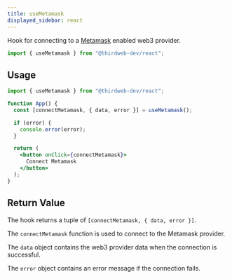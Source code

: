 ```yaml
---
title: useMetamask
displayed_sidebar: react
---
```


Hook for connecting to a [Metamask](https://metamask.io/) enabled web3 provider.

```jsx
import { useMetamask } from "@thirdweb-dev/react";
```

## Usage

```jsx
import { useMetamask } from "@thirdweb-dev/react";

function App() {
  const [connectMetamask, { data, error }] = useMetamask();

  if (error) {
    console.error(error);
  }

  return (
    <button onClick={connectMetamask}>
      Connect Metamask
    </button>
  );
}
```

## Return Value

The hook returns a tuple of `[connectMetamask, { data, error }]`.

The `connectMetamask` function is used to connect to the Metamask provider.

The `data` object contains the web3 provider data when the connection is successful.

The `error` object contains an error message if the connection fails.